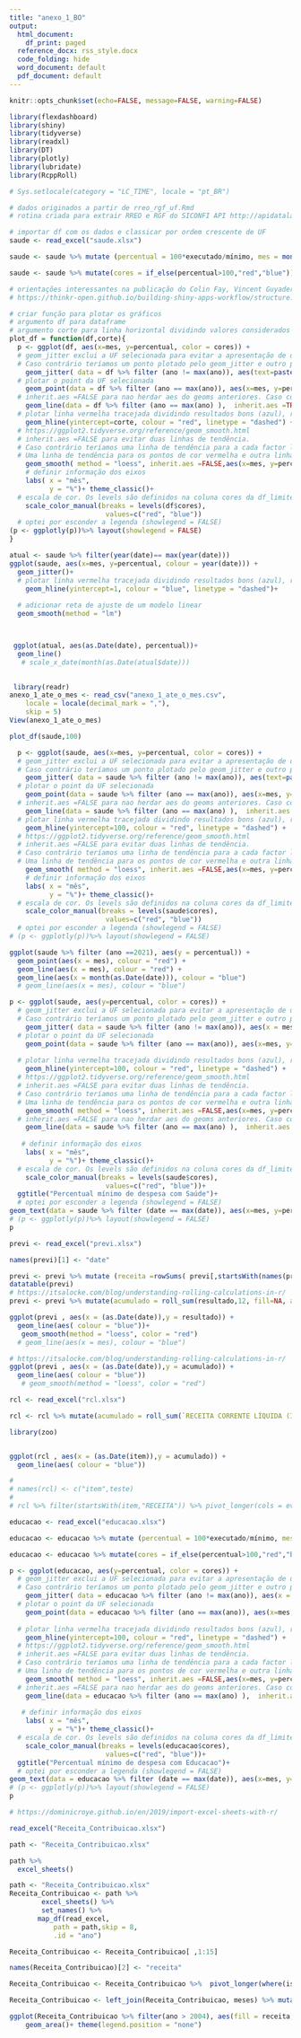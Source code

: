 ```yaml
---
title: "anexo_1_BO"
output:
  html_document:
    df_print: paged
  reference_docx: rss_style.docx
  code_folding: hide
  word_document: default
  pdf_document: default
---
```

```r

knitr::opts_chunk$set(echo=FALSE, message=FALSE, warning=FALSE)
```


```r
library(flexdashboard)
library(shiny)
library(tidyverse)
library(readxl)
library(DT)
library(plotly)
library(lubridate)
library(RcppRoll)
```

```r
# Sys.setlocale(category = "LC_TIME", locale = "pt_BR")
```



```r
# dados originados a partir de rreo_rgf_uf.Rmd
# rotina criada para extrair RREO e RGF do SICONFI API http://apidatalake.tesouro.gov.br/docs/siconfi

# importar df com os dados e classicar por ordem crescente de UF
saude <- read_excel("saude.xlsx")

saude <- saude %>% mutate (percentual = 100*executado/mínimo, mes = month(date, label = TRUE), ano = year(date))

saude <- saude %>% mutate(cores = if_else(percentual>100,"red","blue"))

```

```r
# orientações interessantes na publicação do Colin Fay, Vincent Guyader, Cervan Girard, Sébastien Rochette
# https://thinkr-open.github.io/building-shiny-apps-workflow/structure.html#a-practical-walk-through

# criar função para plotar os gráficos
# argumento df para dataframe
# argumento corte para linha horizontal dividindo valores considerados bons (azul) e ruins (vermelhos)
plot_df = function(df,corte){
  p <- ggplot(df, aes(x=mes, y=percentual, color = cores)) +
  # geom_jitter exclui a UF selecionada para evitar a apresentação de dois pontos para a mesma UF.
  # Caso contrário teríamos um ponto plotado pelo geom_jitter e outro plotado pelo geom_point
    geom_jitter( data = df %>% filter (ano != max(ano)), aes(text=paste("ANO: ", ano)), width=0.25, alpha=0.5) +
  # plotar o point da UF selecionada
    geom_point(data = df %>% filter (ano == max(ano)), aes(x=mes, y=percentual,text=paste("ANO: ", ano), size = 10))+
  # inherit.aes =FALSE para nao herdar aes do geoms anteriores. Caso contrário a linha teria duas cores
    geom_line(data = df %>% filter (ano == max(ano) ),  inherit.aes =TRUE, aes(x=mes, y=percentual))+
  # plotar linha vermelha tracejada dividindo resultados bons (azul), ruins (vermelho). O argumento "corte" define a altura da linha.
    geom_hline(yintercept=corte, colour = "red", linetype = "dashed") +
  # https://ggplot2.tidyverse.org/reference/geom_smooth.html
  # inherit.aes =FALSE para evitar duas linhas de tendência.
  # Caso contrário teríamos uma linha de tendência para a cada factor level (coluna cores).
  # Uma linha de tendência para os pontos de cor vermelha e outra linha de tendência para os pontos de cor azul  
    geom_smooth( method = "loess", inherit.aes =FALSE,aes(x=mes, y=percentual), color = "gray" )+
    # definir informação dos eixos
    labs( x = "mês",
          y = "%")+ theme_classic()+ 
  # escala de cor. Os levels são definidos na coluna cores da df_limites.
    scale_color_manual(breaks = levels(df$cores),
                        values=c("red", "blue"))
  # optei por esconder a legenda (showlegend = FALSE)
(p <- ggplotly(p))%>% layout(showlegend = FALSE)
}

```

```r

atual <- saude %>% filter(year(date)== max(year(date))) 
ggplot(saude, aes(x=mes, y=percentual, colour = year(date))) +
  geom_jitter()+
  # plotar linha vermelha tracejada dividindo resultados bons (azul), ruins (vermelho). O argumento "corte" define a altura da linha.
    geom_hline(yintercept=1, colour = "blue", linetype = "dashed")+
 
  # adicionar reta de ajuste de um modelo linear
  geom_smooth(method = "lm")



 ggplot(atual, aes(as.Date(date), percentual))+
  geom_line()
   # scale_x_date(month(as.Date(atual$date)))
  
```

```r
 library(readr)
anexo_1_ate_o_mes <- read_csv("anexo_1_ate_o_mes.csv", 
    locale = locale(decimal_mark = ","), 
    skip = 5)
View(anexo_1_ate_o_mes)
```
```r
plot_df(saude,100)
```

```r
  p <- ggplot(saude, aes(x=mes, y=percentual, color = cores)) +
  # geom_jitter exclui a UF selecionada para evitar a apresentação de dois pontos para a mesma UF.
  # Caso contrário teríamos um ponto plotado pelo geom_jitter e outro plotado pelo geom_point
    geom_jitter( data = saude %>% filter (ano != max(ano)), aes(text=paste("ANO: ", ano)), width=0.1, alpha=0.25) +
  # plotar o point da UF selecionada
    geom_point(data = saude %>% filter (ano == max(ano)), aes(x=mes, y=percentual,text=paste("ANO: ", ano), size = 10))+
  # inherit.aes =FALSE para nao herdar aes do geoms anteriores. Caso contrário a linha teria duas cores
    geom_line(data = saude %>% filter (ano == max(ano) ),  inherit.aes =TRUE, aes(x=mes, y=percentual))+
  # plotar linha vermelha tracejada dividindo resultados bons (azul), ruins (vermelho). O argumento "corte" define a altura da linha.
    geom_hline(yintercept=100, colour = "red", linetype = "dashed") +
  # https://ggplot2.tidyverse.org/reference/geom_smooth.html
  # inherit.aes =FALSE para evitar duas linhas de tendência.
  # Caso contrário teríamos uma linha de tendência para a cada factor level (coluna cores).
  # Uma linha de tendência para os pontos de cor vermelha e outra linha de tendência para os pontos de cor azul  
    geom_smooth( method = "loess", inherit.aes =FALSE,aes(x=mes, y=percentual), color = "gray" )+
    # definir informação dos eixos
    labs( x = "mês",
          y = "%")+ theme_classic()+ 
  # escala de cor. Os levels são definidos na coluna cores da df_limites.
    scale_color_manual(breaks = levels(saude$cores),
                        values=c("red", "blue"))
  # optei por esconder a legenda (showlegend = FALSE)
# (p <- ggplotly(p))%>% layout(showlegend = FALSE)
```

```r
ggplot(saude %>% filter (ano ==2021), aes(y = percentual)) + 
  geom_point(aes(x = mes), colour = "red") + 
  geom_line(aes(x = mes), colour = "red") + 
  geom_line(aes(x = month(as.Date(date))), colour = "blue") 
  # geom_line(aes(x = mes), colour = "blue")
```

```r
p <- ggplot(saude, aes(y=percentual, color = cores)) +
  # geom_jitter exclui a UF selecionada para evitar a apresentação de dois pontos para a mesma UF.
  # Caso contrário teríamos um ponto plotado pelo geom_jitter e outro plotado pelo geom_point
    geom_jitter( data = saude %>% filter (ano != max(ano)), aes(x = mes, text=paste("ANO: ", ano)), alpha=0.2) +
  # plotar o point da UF selecionada
    geom_point(data = saude %>% filter (ano == max(ano)), aes(x=mes, y=percentual,text=paste("ANO: ", ano)))+
  
  # plotar linha vermelha tracejada dividindo resultados bons (azul), ruins (vermelho). O argumento "corte" define a altura da linha.
    geom_hline(yintercept=100, colour = "red", linetype = "dashed") +
  # https://ggplot2.tidyverse.org/reference/geom_smooth.html
  # inherit.aes =FALSE para evitar duas linhas de tendência.
  # Caso contrário teríamos uma linha de tendência para a cada factor level (coluna cores).
  # Uma linha de tendência para os pontos de cor vermelha e outra linha de tendência para os pontos de cor azul  
    geom_smooth( method = "loess", inherit.aes =FALSE,aes(x=mes, y=percentual), color = "gray" )+
  # inherit.aes =FALSE para nao herdar aes do geoms anteriores. Caso contrário a linha teria duas cores
    geom_line(data = saude %>% filter (ano == max(ano) ),  inherit.aes =TRUE, aes(x=month(as.Date(date)), y=percentual))+ 
  
   # definir informação dos eixos
    labs( x = "mês",
          y = "%")+ theme_classic()+ 
  # escala de cor. Os levels são definidos na coluna cores da df_limites.
    scale_color_manual(breaks = levels(saude$cores),
                        values=c("red", "blue"))+
  ggtitle("Percentual mínimo de despesa com Saúde")+
  # optei por esconder a legenda (showlegend = FALSE)
geom_text(data = saude %>% filter (date == max(date)), aes(x=mes, y=percentual+2.5, label = ano))
# (p <- ggplotly(p))%>% layout(showlegend = FALSE)
p
```
```r
previ <- read_excel("previ.xlsx")

names(previ)[1] <- "date"

previ <- previ %>% mutate (receita =rowSums( previ[,startsWith(names(previ),"Movimento R")]), despesa  =rowSums( previ[,startsWith(names(previ),"Movimento D")]), resultado = receita - despesa)
datatable(previ)
# https://itsalocke.com/blog/understanding-rolling-calculations-in-r/
previ <- previ %>% mutate(acumulado = roll_sum(resultado,12, fill=NA, align="right")/1000000000)

```

```r


ggplot(previ , aes(x = (as.Date(date)),y = resultado)) + 
  geom_line(aes( colour = "blue"))+
   geom_smooth(method = "loess", color = "red") 
  # geom_line(aes(x = mes), colour = "blue")
```
```r
# https://itsalocke.com/blog/understanding-rolling-calculations-in-r/
ggplot(previ , aes(x = (as.Date(date)),y = acumulado)) + 
  geom_line(aes( colour = "blue"))
   # geom_smooth(method = "loess", color = "red") 
```



```r
rcl <- read_excel("rcl.xlsx")

rcl <- rcl %>% mutate(acumulado = roll_sum(`RECEITA CORRENTE LÍQUIDA (III) = (I - II)`,12, fill=NA, align="right")/1000000)

library(zoo)


ggplot(rcl , aes(x = (as.Date(item)),y = acumulado)) + 
  geom_line(aes( colour = "blue"))

# 
# names(rcl) <- c("item",teste)
# 
# rcl %>% filter(startsWith(item,"RECEITA")) %>% pivot_longer(cols = everything())
```
```r
educacao <- read_excel("educacao.xlsx")

educacao <- educacao %>% mutate (percentual = 100*executado/mínimo, mes = month(date, label = TRUE), ano = year(date))

educacao <- educacao %>% mutate(cores = if_else(percentual>100,"red","blue"))

p <- ggplot(educacao, aes(y=percentual, color = cores)) +
  # geom_jitter exclui a UF selecionada para evitar a apresentação de dois pontos para a mesma UF.
  # Caso contrário teríamos um ponto plotado pelo geom_jitter e outro plotado pelo geom_point
    geom_jitter( data = educacao %>% filter (ano != max(ano)), aes(x = mes, text=paste("ANO: ", ano)), alpha=0.2) +
  # plotar o point da UF selecionada
    geom_point(data = educacao %>% filter (ano == max(ano)), aes(x=mes, y=percentual,text=paste("ANO: ", ano)))+
  
  # plotar linha vermelha tracejada dividindo resultados bons (azul), ruins (vermelho). O argumento "corte" define a altura da linha.
    geom_hline(yintercept=100, colour = "red", linetype = "dashed") +
  # https://ggplot2.tidyverse.org/reference/geom_smooth.html
  # inherit.aes =FALSE para evitar duas linhas de tendência.
  # Caso contrário teríamos uma linha de tendência para a cada factor level (coluna cores).
  # Uma linha de tendência para os pontos de cor vermelha e outra linha de tendência para os pontos de cor azul  
    geom_smooth( method = "loess", inherit.aes =FALSE,aes(x=mes, y=percentual), color = "gray" )+
  # inherit.aes =FALSE para nao herdar aes do geoms anteriores. Caso contrário a linha teria duas cores
    geom_line(data = educacao %>% filter (ano == max(ano) ),  inherit.aes =TRUE, aes(x=month(as.Date(date)), y=percentual))+ 
  
   # definir informação dos eixos
    labs( x = "mês",
          y = "%")+ theme_classic()+ 
  # escala de cor. Os levels são definidos na coluna cores da df_limites.
    scale_color_manual(breaks = levels(educacao$cores),
                        values=c("red", "blue"))+
  ggtitle("Percentual mínimo de despesa com Educacao")+
  # optei por esconder a legenda (showlegend = FALSE)
geom_text(data = educacao %>% filter (date == max(date)), aes(x=mes, y=percentual+2.5, label = ano))
# (p <- ggplotly(p))%>% layout(showlegend = FALSE)
p

```
```r

# https://dominicroye.github.io/en/2019/import-excel-sheets-with-r/

read_excel("Receita_Contribuicao.xlsx")

path <- "Receita_Contribuicao.xlsx"

path %>%
  excel_sheets()

path <- "Receita_Contribuicao.xlsx"
Receita_Contribuicao <- path %>%
        excel_sheets() %>%
        set_names() %>%
       map_df(read_excel,
           path = path,skip = 8,
           .id = "ano")

Receita_Contribuicao <- Receita_Contribuicao[ ,1:15]

names(Receita_Contribuicao)[2] <- "receita"

Receita_Contribuicao <- Receita_Contribuicao %>%  pivot_longer(where(is.double), names_to = "mes", values_to = "valor")

Receita_Contribuicao <- left_join(Receita_Contribuicao, meses) %>% mutate(data = paste0(ano,"-",mes_cod,"-01"))

ggplot(Receita_Contribuicao %>% filter(ano > 2004), aes(fill = receita, y = valor, x = as.Date(data)))+ 
    geom_area()+ theme(legend.position = "none")

```

